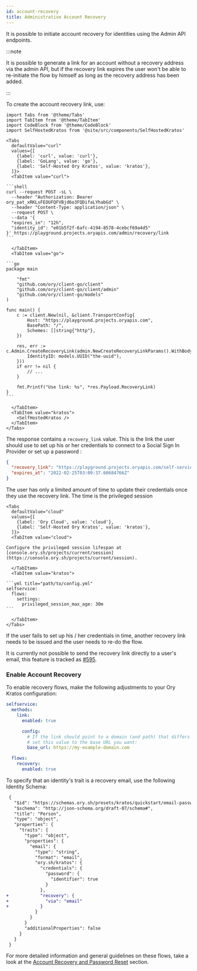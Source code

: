 ```yaml
---
id: account-recovery
title: Administrative Account Recovery
---
```


It is possible to initiate account recovery for identities using the Admin API endpoints.

:::note

It is possible to generate a link for an account without a recovery address via the admin API, but if the recovery link expires
the user won't be able to re-initiate the flow by himself as long as the recovery address has been added.

:::

To create the account recovery link, use:

````mdx-code-block
import Tabs from '@theme/Tabs'
import TabItem from '@theme/TabItem'
import CodeBlock from '@theme/CodeBlock'
import SelfHostedKratos from '@site/src/components/SelfHostedKratos'

<Tabs
  defaultValue="curl"
  values={[
    {label: 'curl', value: 'curl'},
    {label: 'GoLang', value: 'go'},
    {label: 'Self-Hosted Ory Kratos', value: 'kratos'},
  ]}>
  <TabItem value="curl">

```shell
curl --request POST -sL \
  --header "Authorization: Bearer ory_pat_xRKLsFEOUFQFVBjd6o3FQDifaLYhabGd" \
  --header "Content-Type: application/json" \
  --request POST \
  --data '{
  "expires_in": "12h",
  "identity_id": "e01b5f2f-6afc-4194-8578-4cebcf69a4d5"
}' https://playground.projects.oryapis.com/admin/recovery/link
```

  </TabItem>
  <TabItem value="go">

```go
package main

	"fmt"
	"github.com/ory/client-go/client"
	"github.com/ory/client-go/client/admin"
	"github.com/ory/client-go/models"
)

func main() {
	c := client.New(nil, &client.TransportConfig{
        Host: "https://playground.projects.oryapis.com",
        BasePath: "/",
        Schemes: []string{"http"},
    })

	res, err := c.Admin.CreateRecoveryLink(admin.NewCreateRecoveryLinkParams().WithBody(admin.CreateRecoveryLinkBody{
		IdentityID: models.UUID("the-uuid"),
	}))
	if err != nil {
		// ...
	}

	fmt.Printf("Use link: %s", *res.Payload.RecoveryLink)
}
```

  </TabItem>
  <TabItem value="kratos">
    <SelfHostedKratos />
  </TabItem>
</Tabs>
````

The response contains a `recovery_link` value. This is the link the user should use to set up his or her credentials to connect to
a Social Sign In Provider or set up a password :

```json
{
  "recovery_link": "https://playground.projects.oryapis.com/self-service/recovery?flow=81c55cec-76fd-4907-bddf-cc112e835698&token=yM9nAZpPIjwccKh9qHRh8OfywZSRcr6q",
  "expires_at": "2022-02-25T03:09:37.60684766Z"
}
```

The user has only a limited amount of time to update their credentials once they use the recovery link. The time is the privileged
session

````mdx-code-block
<Tabs
  defaultValue="cloud"
  values={[
    {label: 'Ory Cloud', value: 'cloud'},
    {label: 'Self-Hosted Ory Kratos', value: 'kratos'},
  ]}>
  <TabItem value="cloud">

Configure the privileged session lifespan at [console.ory.sh/projects/current/session](https://console.ory.sh/projects/current/session).

  </TabItem>
  <TabItem value="kratos">

```yml title="path/to/config.yml"
selfservice:
  flows:
    settings:
      privileged_session_max_age: 30m
```

  </TabItem>
</Tabs>
````

If the user fails to set up his / her credentials in time, another recovery link needs to be issued and the user needs to re-do
the flow.

It is currently not possible to send the recovery link directly to a user's email, this feature is tracked as
[#595](https://github.com/ory/kratos/issues/595).

### Enable Account Recovery

To enable recovery flows, make the following adjustments to your Ory Kratos configuration:

```yaml title="path/to/config/kratos.yml"
selfservice:
  methods:
    link:
      enabled: true

      config:
        # If the link should point to a domain (and path) that differs from the configured public base URL,
        # set this value to the base URL you want:
        base_url: https://my-example-domain.com

  flows:
    recovery:
      enabled: true
```

To specify that an identity's trait is a recovery email, use the following Identity Schema:

```diff
 {
   "$id": "https://schemas.ory.sh/presets/kratos/quickstart/email-password/identity.schema.json",
   "$schema": "http://json-schema.org/draft-07/schema#",
   "title": "Person",
   "type": "object",
   "properties": {
     "traits": {
       "type": "object",
       "properties": {
         "email": {
           "type": "string",
           "format": "email",
           "ory.sh/kratos": {
             "credentials": {
               "password": {
                 "identifier": true
               }
             },
+            "recovery": {
+              "via": "email"
+            }
           }
         }
       }
       "additionalProperties": false
     }
   }
 }
```

For more detailed information and general guidelines on these flows, take a look at the
[Account Recovery and Password Reset](../../kratos/self-service/flows/account-recovery.mdx) section.
